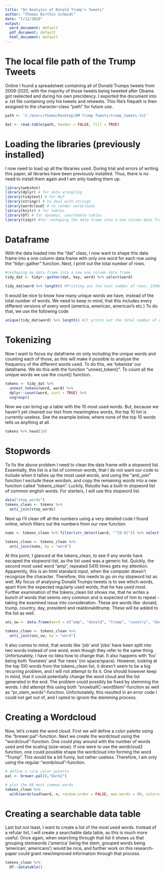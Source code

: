 ---
title: "An Analysis of Donald Trump's Tweets"
author: "Thomas Birthin Schmidt"
date: "7/12/2020"
output:
  word_document: default
  pdf_document: default
  html_document: default
---
# The local file path of the Trump Tweets
Online I found a spreadsheet containing all of Donald Trumps tweets from 2009-2020, with the majority of those tweets being tweeted after Obama got reelected and during his own precidency. I exported the document into a .txt file containing only his tweets and retweets. This file's filepath is then assigned to the character-class "path" for future use.
```{r}
path <- 'C:/Users/thoma/Desktop/DM Trump Tweets/trump_tweets.txt'

dat <- read.table(path, header = FALSE, fill = TRUE)
```

# Loading the libraries (previously installed)
I now need to load up all the libraries used. During trial and errors of writing this paper, all libraries have been previously installed. Thus, there is no need to install them again and I am only loading them up.
```{r}
library(webshot)
library(dplyr) # for data wrangling
library(tidytext) # for NLP
library(stringr) # to deal with strings
library(wordcloud) # to render wordclouds
library(knitr) # for tables
library(DT) # for dynamic, searchable tables
library(tidyr) #for reshaping the data frame into a one column data frame using the function "gather()"
```

# Dataframe
With the data loaded into the "dat" class, I now want to shape this data frame into a one column data frame with only one word for each row using the "tidyr::gather" function. Next, I print out the total number of rows.
```{r}
#reshaping my data frame into a new one column data frame
tidy_dat <- tidyr::gather(dat, key, word) %>% select(word)

tidy_dat$word %>% length() #Printing out the toal number of rows: 2366602
```
It would be nice to know how many unique words we have, instead of the total number of words. We need to keep in mind, that this includes every different versions of every word (america, american, american's etc.) To do that, we use the following code
```{r}
unique(tidy_dat$word) %>% length() #It prints out the total number of unique words: 100919
```
# Tokenizing
Now I want to focus my dataframe on only including the unique words and counting each of those, as this will make it possible to analyse the frequency of the different words used. To do this, we 'tokenize' our dataframe.
We do this with the function "unnest_token()". To count all the unique words we use the count() function.

```{r}
tokens <- tidy_dat %>% 
  unnest_tokens(word, word) %>% 
  dplyr::count(word, sort = TRUE) %>% 
  ungroup()
```

Now we can bring up a table with the 10 most used words. But, because we haven't yet cleaned our text from meaningless words, the top 10 list is currently useless. See the example below, where none of the top 10 words tells us anything at all.
```{r}
tokens %>% head(10)
```

# Stopwords
To fix the above problem I need to clean the data frame with a stopword list. Essentially, this list is a list of common words, that I do not want our code to include when it tallies up the most used words, and using the "anti_join" function I exclude these wordsm, and copy the remaining words into a new function called "tokens_clean". Luckily, Rstudio has a built-in stopword list of common english words. For starters, I will use this stopword list.
```{r}
data("stop_words")
tokens_clean <- tokens %>%
  anti_join(stop_words)
```

Next up I'll clean off all the numbers using a very detailed code I found online, which filters out the numbers from our new function.
```{r}
nums <- tokens_clean %>% filter(str_detect(word, "^[0-9]")) %>% select(word) %>% unique()

tokens_clean <- tokens_clean %>% 
  anti_join(nums, by = "word")
```

At this point, I glanced at the tokens_clean, to see if any words have escaped the stopword-list, as the list used was a generic list. Quickly, the second most used word "amp", repeated 5415 times gets my attention. Apparently, this is an html standard input, when the computer doesn't recognize the character. Therefore, this needs to go on my stopword list as well. My focus of analysing Donald Trumps tweets is to see which words, apart from the expected regularly used words, that he has used most. Further examination of the tokens_clean list shows me, that he writes a bunch of words that seems very common and is expected of him to repeat - taking the examined issue into consideration. These are words like: donald, trump, country, day, president and realdonaldtrump. These will be added to the list as well.

```{r}
uni_sw <- data.frame(word = c("amp", "donald", "trump", "country", "day", "president", "realdonaldtrump"))

tokens_clean <- tokens_clean %>% 
  anti_join(uni_sw, by = "word")
```

It also comes to mind, that words like 'job' and 'jobs' have been split into two words instead of one word, even though they refer to the same thing. Unfortunately, I have no Idea how to change that. It also happens with 'fox' being both 'foxnews' and 'fox news' (no space/space). However, looking at the top 100 words from the tokens_clean list, it doesn't seem to be a big recurring problem, and I will not attempt to fix it. One should however keep in mind, that it could potentially change the word cloud and the list generated in the end. The problem could possibly be fixed by stemming the words. I did attempt this using both "snowballC::wordStem"-function as well as "pr_stem_words"-function. Unfortunately, this resulted in an error code I could not get out of, and I opted to ignore the stemming process.  

# Creating a Wordcloud
Now, let's create the word cloud. First we will define a color palette using the "brewer.pal"-function. Next we create the wordcloud using the "wordcloud"-function. One could play around with the number of words used and the scaling (size-wise). If one were to use the wordcloud2 function, one could possible shape the wordcloud into forming the word "Trump". This would be a bit funny, but rather useless. Therefore, I am only using the regular "wordcloud"-function. 
```{r}
# define a nice color palette
pal <- brewer.pal(8,"Dark2")

# plot the 80 most common words
tokens_clean %>% 
  with(wordcloud(word, n, random.order = FALSE, max.words = 80, colors=pal, scale = c(4, 0.35)))
```

# Creating a searchable data table
Last but not least, I want to create a list of the most used words. Instead of a refular list, I will create a searchable data table, as this is much more useful. Once again, when searching through that list it shows us that grouping stemwords ('america' being the stem, grouped words being 'american', americans') would be nice, and further work on this research-paper could grant new/improved information through that process.

```{r}
tokens_clean %>%
  DT::datatable()
```
